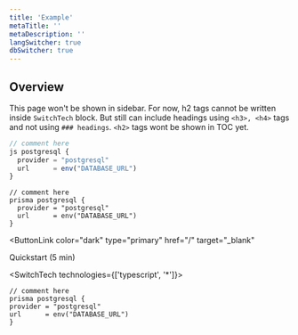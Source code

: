 ```yaml
---
title: 'Example'
metaTitle: ''
metaDescription: ''
langSwitcher: true
dbSwitcher: true
---
```


## Overview

This page won't be shown in sidebar. For now, h2 tags cannot be written inside `SwitchTech` block. But still can include headings using `<h3>, <h4>` tags and not using `### headings`.
`<h2>` tags wont be shown in TOC yet.

```js copy
// comment here
js postgresql {
  provider = "postgresql"
  url      = env("DATABASE_URL")
}
```

```prisma
// comment here
prisma postgresql {
  provider = "postgresql"
  url      = env("DATABASE_URL")
}
```

<ButtonLink
  color="dark"
  type="primary"
  href="/"
  target="_blank"
>
  Quickstart (5 min)
</ButtonLink>

<SwitchTech technologies={['typescript', '*']}>

  ```prisma copy
// comment here
prisma postgresql {
  provider = "postgresql"
  url      = env("DATABASE_URL")
}
```
  </SwitchTech>
